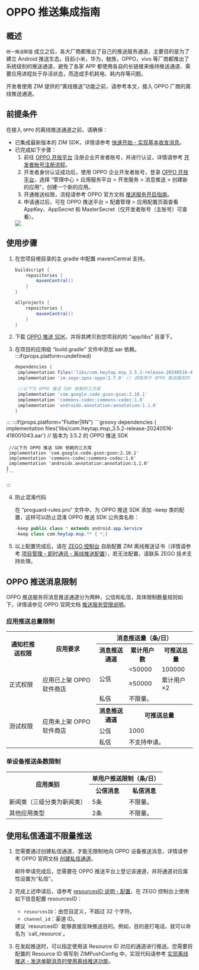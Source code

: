# OPPO 推送集成指南


## 概述

`统一推送联盟` 成立之后，各大厂商都推出了自己的推送服务通道，主要目的是为了建立 Android 推送生态。目前小米，华为，魅族，OPPO，vivo 等厂商都推出了系统级别的推送通道，避免了各家 APP 都使用各自的长链接来维持推送通道、需要应用进程处于存活状态，而造成手机耗电、耗内存等问题。

开发者使用 ZIM 提供的“离线推送”功能之前，请参考本文，接入 OPPO 厂商的离线推送通道。  

## 前提条件

在接入 `OPPO` 的离线推送通道之前，请确保：

- 已集成最新版本的 ZIM SDK，详情请参考 [快速开始 - 实现基本收发消息](./../Send%20and%20receive%20messages.mdx)。
- 已完成如下步骤：
    1. 前往 [OPPO 开放平台](https://open.oppomobile.com/#id=1) 注册企业开发者账号，并进行认证，详情请参考 [开发者帐号注册流程](https://open.oppomobile.com/wiki/doc#id=10446)。
    2. 开发者身份认证成功后，使用 OPPO 企业开发者账号，登录 [OPPO 开放平台](https://open.oppomobile.com/#id=1)，选择 “管理中心 > 应用服务平台 > 开发服务 > 消息推送 > 创建新的应用”，创建一个新的应用。
    3. 开通推送权限，流程请参考 OPPO 官方文档 [推送服务开启指南](https://open.oppomobile.com/new/developmentDoc/info?id=10195)。
    4. 申请通过后，可在 OPPO 推送平台 > 配置管理 > 应用配置页面查看 AppKey、AppSecret 和 MasterSecret（仅开发者账号（主账号）可查看）。
    <Frame width="512" height="auto" caption=""><img src="https://storage.zego.im/sdk-doc/Pics/ZIM/OPPO_MasterSecret.jpeg" /></Frame>    

## 使用步骤

1. 在您项目根目录的主 gradle 中配置 mavenCentral 支持。

    ```groovy {3,9}
    buildscript {  
        repositories {  
            mavenCentral()  
        }  
    }  

    allprojects {
        repositories {  
            mavenCentral()  
        }     
    }
    ```

2. 下载 [OPPO 推送 SDK](https://storage.zego.im/zpns/sdk/oppo/com.heytap.msp_3.5.2-release-20240516-416001043.aar)，并将其拷贝到您项目的的 “app/libs” 目录下。

3. 在项目的应用级 “build.gradle” 文件中添加 aar 依赖。
:::if{props.platform=undefined}
    ```groovy
    dependencies {
     implementation files('libs/com.heytap.msp_3.5.2-release-20240516-416001043.aar') // 版本为 3.5.2 的 OPPO 推送 SDK
     implementation 'im.zego:zpns-oppo:2.7.0' // 获取用于 OPPO 推送服务的 ZPNs 库

     //以下为 OPPO 推送 SDK 依赖的三方库
     implementation 'com.google.code.gson:gson:2.10.1'
     implementation 'commons-codec:commons-codec:1.6'
     implementation 'androidx.annotation:annotation:1.1.0'
    }
    ```
:::
:::if{props.platform="Flutter|RN"}
    ```groovy
    dependencies {
     implementation files('libs/com.heytap.msp_3.5.2-release-20240516-416001043.aar') // 版本为 3.5.2 的 OPPO 推送 SDK

     //以下为 OPPO 推送 SDK 依赖的三方库
     implementation 'com.google.code.gson:gson:2.10.1'
     implementation 'commons-codec:commons-codec:1.6'
     implementation 'androidx.annotation:annotation:1.1.0'
    }
    ```
:::

4. 防止混淆代码
    
    在 “proguard-rules.pro” 文件中，为 OPPO 推送 SDK 添加 -keep 类的配置，这样可以防止混淆 OPPO 推送 SDK 公共类名称：

    ```java
    -keep public class * extends android.app.Service
    -keep class com.heytap.msp.** { *;}
    ```

5. 以上配置完成后，请在 [ZEGO 控制台](https://console.zego.im/) 自助配置 ZIM 离线推送证书（详情请参考 [项目管理 - 即时通讯 - 离线推送配置](https://doc-zh.zego.im/article/16233)），若无法配置，请联系 ZEGO 技术支持处理。

## OPPO 推送消息限制

OPPO 推送服务将消息推送通道分为两种，公信和私信，具体限制数量规则如下，详情请参见 OPPO 官网文档 [推送服务受限说明](https://open.oppomobile.com/new/developmentDoc/info?id=11210)。

### 应用推送总量限制

<table>
<tbody><tr>
<th rowspan="2">通知栏推送权限</th>
<th rowspan="2">应用要求</th>
<th colspan="3">消息推送量（条/日）</th>
</tr>
<tr>
<th>消息推送通道</th>
<th>累计用户数</th>
<th>可推送总量</th>
</tr>
<tr>
<td rowspan="3">正式权限</td>
<td rowspan="3">应用已上架 OPPO 软件商店</td>
<td rowspan="2">公信</td>
<td>&lt;50000</td>
<td>100000</td>
</tr>
<tr>
<td>≥50000</td>
<td>累计用户×2</td>
</tr>
<tr>
<td>私信</td>
<td colspan="2">不限量。</td>
</tr>
<tr>
<td rowspan="3">测试权限</td>
<td rowspan="3">应用未上架 OPPO 软件商店</td>
<th>消息推送通道</th>
<th colspan="2">可推送总量</th>
</tr>
<tr>
<td>公信</td>
<td colspan="2">1000</td>
</tr>
<tr>
<td>私信</td>
<td colspan="2">不支持申请。</td>
</tr>
</tbody></table>

### 单设备推送条数限制

<table>
<tbody><tr>
<th rowspan="2">应用类别</th>
<th colspan="2">单用户推送限制（条/日）</th>
</tr>
<tr>
<th>公信消息</th>
<th>私信消息</th>
</tr>
<tr>
<td>新闻类（三级分类为新闻类）</td>
<td>5条</td>
<td>不限量。</td>
</tr>
<tr>
<td>其他应用类型</td>
<td>2条</td>
<td>不限量。</td>
</tr>
</tbody></table>


## 使用私信通道不限量推送

1. 您需要通过创建私信通道，才能无限制地向 OPPO 设备推送消息，详情请参考 OPPO 官网文档 <a href="https://open.oppomobile.com/new/developmentDoc/info?id=12391" target="_blank" rel="noreferrer noopener">创建私信通道</a>。

    <Warning title="Warning">
    邮件申请完成后，您需要在 OPPO 推送平台上登记该通道，并将通道对应属性设置为“私信”。   
    </Warning>

2. 完成上述申请后，请参考 [resourcesID 说明 - 配置](./ResourcesID%20introduction.mdx#配置)，在 ZEGO 控制台上使用如下信息配置 resourcesID： 
    - `resourcesID`：由您自定义，不超过 32 个字符。
    - `channel_id`：渠道 ID。

    <Note title="Note">
    建议 `resourcesID` 能够直接反映推送目的。例如，目的是打电话，就可以命名为 `call_resource`。
    </Note>

3. 在发起推送时，可以指定使用该 Resource ID 对应的通道进行推送。您需要将配置的 Resource ID 填写到 ZIMPushConfig 中，实现代码请参考 [实现离线推送 - 发送单聊消息时使用离线推送功能](./Implement%20offline%20push%20notification.mdx#场景-1发送单聊消息时使用离线推送功能)。
